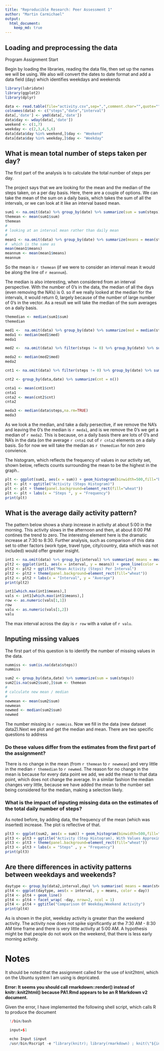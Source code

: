 ```yaml
---
title: "Reproducible Research: Peer Assessment 1"
author: "Martin Carmichael"
output: 
  html_document:
    keep_md: true
---
```



## Loading and preprocessing the data
Program Assignment Start   

Begin by loading  the libraries, reading the data file, then set up the names we will be using. We also will convert the dates to date format and add a data field (day) which identifies weekdays and weekends

```r
library(lubridate)
library(ggplot2)
library(dplyr)

data <- read.table(file="activity.csv",sep=",",comment.char="",quote="",header=TRUE)
colnames(data) <- c("steps","date","interval")
data[,'date'] <- ymd(data[,'date'])
data$day <- wday(data[,'date'])
weekend <- c(1,7)
weekday <- c(2,3,4,5,6)
data[data$day %in% weekend,]$day <- "Weekend"
data[data$day %in% weekday,]$day <- "Weekday"
```


## What is mean total number of steps taken per day?


The first part of the analysis is to calculate the total number of steps per day.


The project says that we are looking for the mean and the median of the steps taken, on a per day basis. Here, there are a couple of options.  We can take the mean of the sum on a daily basis, which takes the sum of all the intervals, or we can look at it like an interval based mean.


```r
sum1 <- na.omit(data) %>% group_by(date) %>% summarize(sum = sum(steps))
themean <- mean(sum1$sum)
themean
#
# looking at an interval mean rather than daily mean
#
mean1 <- na.omit(data) %>% group_by(date) %>% summarize(means = mean(steps))
#  which is the same as
mean(mean1$means)
meannum <- mean(mean1$means)
meannum

```
So the mean is `r themean` (if we were to consider an interval mean it would be along the line of `r meannum`).      


The median is also interesting, when considered from an interval perspective.  With the number of 0's in the data, the median of all the days (even removing the NA's) is 0. so if we really looked at the median for the intervals, it would return 0, largely because of the number of large number of 0's in the vector. As a result we will take the median of the sum averages on a daily basis.


```r
themedian <- median(sum1$sum)
themedian

med1 <-  na.omit(data) %>% group_by(date) %>% summarize(med = median(steps))
meda1 <- median(med1$med)
meda1

med2 <-  na.omit(data) %>% filter(steps != 0) %>% group_by(date) %>% summarize(med = median(steps))

meda2 <- median(med2$med)
meda2

cnt1 <- na.omit(data) %>% filter(steps != 0) %>% group_by(date) %>% summarize(cnt = n())

cnt2 <- group_by(data,date) %>% summarize(cnt = n())

cnta1 <- mean(cnt1$cnt)
cnta1
cnta2 <- mean(cnt2$cnt)
cnta2

meda3 <- median(data$steps,na.rm=TRUE)
meda3

```

As we look a the median, and take a daily persective, if we remove the NA's and leaving the 0's the median is `r meda1`, and is we remove the 0's we get a median of `r meda2`. This is because, on a daily basis there are lots of 0's and NA's in the data (on the average `r cnta1` out of `r cnta2` elements on a daily basis.  So for now we will take the median as `r themedian` for non zero convience. 
    
The histogram, which reflects the frequency of values in our activity set, shown below, reflects counts surrounding the mean to be the highest in the graph..


```r

plt <- ggplot(sum1, aes(x = sum)) + geom_histogram(binwidth=500,fill="blue")
plt <- plt + ggtitle("Activity (Steps Histogram)") 
plt <- plt + theme(panel.background=element_rect(fill="wheat"))
plt <- plt + labs(x = "Steps ", y = "Frequency")
print(plt)
```

## What is the average daily activity pattern?

The pattern below shows a sharp increase in activity at about 5:00 in the morning. This activity slows in the afternoon and then, at about 8:00 PM contines the trend to zero. The interestng element here is the dramatic increase at 7:30 to 8:30. Further analysis, such as comparison of this data set to other factors (work type, travel type, city/country, data which was not included) would offer greater insight.


```r

int1 <- na.omit(data) %>% group_by(interval) %>% summarize( means = mean(steps))
plt2 <- ggplot(int1, aes(x = interval, y = means)) + geom_line(color = "blue",lwd = 2)
plt2 <- plt2 + ggtitle("Mean Activity (Steps) Per Interval")
plt2 <- plt2 + theme(panel.background=element_rect(fill="wheat"))
plt2 <- plt2 + labs(x = "Interval", y = "Average")
print(plt2)

int1[which.max(int1$means),]
vals <- int1[which.max(int1$means),]
row <- as.numeric(vals[1,1])
row
valu <- as.numeric(vals[1,2])
valu
```

The max interval across the day is `r row` with a value of `r valu`.


## Inputing missing values

The first part of this question is to identify the number of missing values in the data. 

```r
nummiss <- sum(is.na(data$steps))
nummiss

sum2 <- group_by(data,date) %>% summarize(sum = sum(steps))
sum2[is.na(sum2$sum),]$sum <- themean
#
# calculate new mean / median
#
newmean <- mean(sum2$sum)
newmean
newmed <- median(sum2$sum)
newmed

```

The number missing is `r nummiss`. Now we fill in the data (new dataset data2).Next we plot and get the median and mean. There are two specific questions to address   

### Do these values differ from the estimates from the first part of the assignment?   


There is no change in the mean (from `r themean` to `r newmean`) and very little in the median `r themedian` to `r newmed`.  The reason for no change in the mean is because for every data point we add, we add the mean to that data point, which does not change the average.  In a similar fashion the median changes very little, because we have added the mean to the number set being considered for the median, making a selection likely.


### What is the impact of inputing missing data on the estimates of the total daily number of steps?

As noted before, by adding data, the frequency of the mean (which was inserted) increase. The plot is reflective of that.


```r

plt3 <- ggplot(sum2, aes(x = sum)) + geom_histogram(binwidth=500,fill="blue")
plt3 <- plt3 + ggtitle("Activity (Step Histogram), With Values Approximated")
plt3 <- plt3 + theme(panel.background=element_rect(fill="wheat"))
plt3 <- plt3 + labs(x = "Steps" , y = "Frequency")
print(plt3)
```


## Are there differences in activity patterns between weekdays and weekends?

```r

daytype <- group_by(data2,interval,day) %>% summarise( means = mean(steps))
plt4 <- ggplot(daytype, aes(x = interval, y = means, color = day))
plt4 <- plt4 + geom_line()
plt4 <- plt4 + facet_wrap( ~day, nrow=2, ncol = 1)
plt4 <- plt4 + ggtitle("Comparison Of Weekday/Weekend Activity")
print(plt4)
```

As is shown in the plot, weekday activity is greater than the weekend activity. The activity now does not spike significantly at the 7:30 AM - 8:30 AM time frame and there is very little activity at 5:00 AM. A hypothesis might be that people do not work on the weekend, that there is less early morning activity. 


# Notes

It should be noted that the assignment called for the use of knit2html, which on the Ubuntu system I am using is depricated.  


**Error: It seems you should call rmarkdown::render() instead of knitr::knit2html() because PA1.Rmd appears to be an R Markdown v2 document.**

Given the error, I have implemented the following shell script,
which calls R to produce the document 

```r

  !/bin/bash    

  input=$1   

  echo Input $input   
  /usr/bin/Rscript -e "library(knitr); library(rmarkdown) ; knit(\"${input}.Rmd\",\"${input}.md\"); render(\"${input}.md\") ; browseURL(\"${input}.html\") "

```


